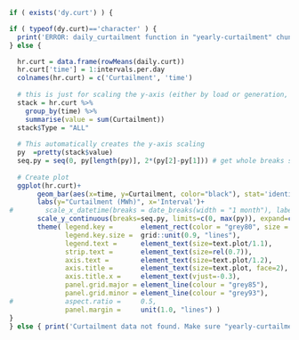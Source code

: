 
```r

if ( exists('dy.curt') ) {

if ( typeof(dy.curt)=='character' ) { 
  print('ERROR: daily_curtailment function in "yearly-curtailment" chunk not returning correct results.')
} else {

  hr.curt = data.frame(rowMeans(daily.curt))
  hr.curt['time'] = 1:intervals.per.day
  colnames(hr.curt) = c('Curtailment', 'time')
  
  # this is just for scaling the y-axis (either by load or generation, whichever is bigger)
  stack = hr.curt %>% 
    group_by(time) %>%
    summarise(value = sum(Curtailment))
  stack$Type = "ALL"
                    
  # This automatically creates the y-axis scaling
  py  =pretty(stack$value)
  seq.py = seq(0, py[length(py)], 2*(py[2]-py[1])) # get whole breaks sequence
  
  # Create plot
  ggplot(hr.curt)+
       geom_bar(aes(x=time, y=Curtailment, color="black"), stat='identity', color=NA)+    
       labs(y="Curtailment (MWh)", x='Interval')+
#        scale_x_datetime(breaks = date_breaks(width = "1 month"), labels = date_format("%b"), expand = c(0, 0))+
       scale_y_continuous(breaks=seq.py, limits=c(0, max(py)), expand=c(0,0))+
       theme( legend.key =       element_rect(color = "grey80", size = 0.4),
              legend.key.size =  grid::unit(0.9, "lines"), 
              legend.text =      element_text(size=text.plot/1.1),
              strip.text =       element_text(size=rel(0.7)),
              axis.text =        element_text(size=text.plot/1.2), 
              axis.title =       element_text(size=text.plot, face=2), 
              axis.title.x =     element_text(vjust=-0.3),
              panel.grid.major = element_line(colour = "grey85"),
              panel.grid.minor = element_line(colour = "grey93"),
#             aspect.ratio =     0.5,
              panel.margin =     unit(1.0, "lines") )
}
} else { print('Curtailment data not found. Make sure "yearly-curtailment" chunk is running.') }
```
